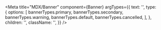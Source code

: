 
<Meta
  title="MDX/Banner"
  component={Banner}
  argTypes={{
    text: '',
    type: {
      options: [
        bannerTypes.primary,
        bannerTypes.secondary,
        bannerTypes.warning,
        bannerTypes.default,
        bannerTypes.cancelled,
      ],
    },
    children: '',
    className: '',
  }}
/>


<Title />

```javascript
bannerTypes = {
  cancelled: 'cancelled',
  default: 'default',
  primary: 'primary',
  secondary: 'secondary',
  warning: 'warning',
}
```

```javascript
<Banner text="Bolded banner text" type={bannerTypes.primary} children="Smaller banner text below bolded">
```

## Variants

<Canvas>
  <Story
    name="Primary"
    args={{
      color: bannerTypes.primary,
      text: 'primary example',
      children: 'Smaller banner',
    }}
  >
    {Template.bind({})}
  </Story>
  <Story
    name="Secondary"
    args={{
      type: bannerTypes.secondary,
      text: 'secondary example',
      children: 'Smaller banner',
    }}
  >
    {Template.bind({})}
  </Story>
  <Story
    name="Cancelled"
    args={{
      type: bannerTypes.cancelled,
      text: 'cancelled example',
      children: 'Smaller banner',
    }}
  >
    {Template.bind({})}
  </Story>
  <Story
    name="Warning"
    args={{
      type: bannerTypes.warning,
      text: 'warning example',
      children: 'Smaller banner',
    }}
  >
    {Template.bind({})}
  </Story>
  <Story
      name="Default"
      args={{
        type: bannerTypes.default,
        text: 'default example',
        children: 'Smaller banner',
      }}
    >
      {Template.bind({})}
    </Story>
</Canvas>

Primary: {add description on usage}

Secondary: {add description on usage}

Default: {add description on usage}

Cancelled: {add description on usage}

Warning: {add description on usage}

<ArgsTable />
